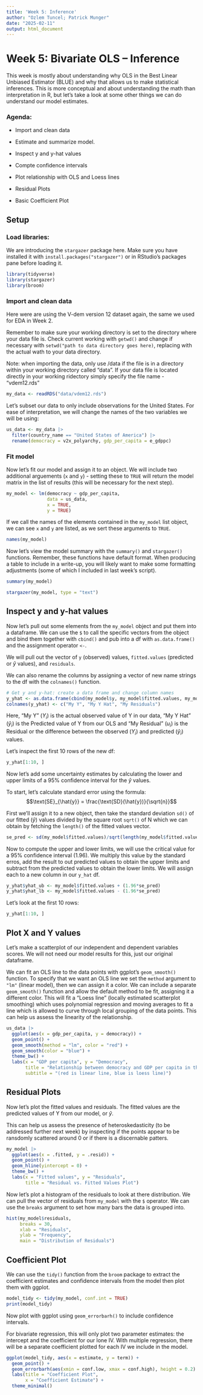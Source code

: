---
title: 'Week 5: Inference'
author: "Ozlem Tuncel; Patrick Munger"
date: "2025-02-11"
output: html_document
---

# Week 5: Bivariate OLS -- Inference

This week is mostly about understanding why OLS in the Best Linear Unbiased Estimator (BLUE) and why that allows us to make statistical inferences. This is more conceptual and about understanding the math than interpretation in R, but let's take a look at some other things we can do understand our model estimates.

### Agenda:

-   Import and clean data

-   Estimate and summarize model.

-   Inspect y and y-hat values

-   Compte confidence intervals

-   Plot relationship with OLS and Loess lines

-   Residual Plots

-   Basic Coefficient Plot

## Setup

### Load libraries:

We are introducing the `stargazer` package here. Make sure you have installed it with `install.packages("stargazer")` or in RStudio's packages pane before loading it.

```{r, warning=FALSE}
library(tidyverse) 
library(stargazer) 
library(broom)
```

### Import and clean data

Here were are using the V-dem version 12 dataset again, the same we used for EDA in Week 2.

Remember to make sure your working directory is set to the directory where your data file is. Check current working with `getwd()` and change if necessary with `setwd("path to data directory goes here)`, replacing with the actual wath to your data directory.

Note: when importing the data, only use /data if the file is in a directory within your working directory called "data". If your data file is located directly in your working ridectory simply specify the file name - "vdem12.rds"

```{r warning=FALSE}
my_data <- readRDS("data/vdem12.rds") 
```

Let's subset our data to only include observations for the United States. For ease of interpretation, we will change the names of the two variables we will be using:

```{r}
us_data <- my_data |>
  filter(country_name == "United States of America") |> 
  rename(democracy = v2x_polyarchy, gdp_per_capita = e_gdppc)
```

### Fit model

Now let's fit our model and assign it to an object. We will include two additional arguements (`x` and `y`) - setting these to `TRUE` will return the model matrix in the list of results (this will be necessary for the next step).

```{r}
my_model <- lm(democracy ~ gdp_per_capita, 
               data = us_data,
               x = TRUE, 
               y = TRUE)
```

If we call the names of the elements contained in the `my_model` list object, we can see `x` and `y` are listed, as we sert these arguments to `TRUE`.

```{r}
names(my_model)
```

Now let's view the model summary with the `summary()` and `stargazer()` functions. Remember, these functions have default format. When producing a table to include in a write-up, you will likely want to make some formatting adjustments (some of which I included in last week's script).

```{r, warning=FALSE}
summary(my_model)

stargazer(my_model, type = "text")
```

## Inspect y and y-hat values

Now let's pull out some elements from the `my_model` object and put them into a dataframe. We can use the `$` to call the specific vectors from the object and bind them together with `cbind()` and pub into a df with `as.data.frame()` and the assignment operator `<-`.

We will pull out the vector of `y` (observed) values, `fitted.values` (predicted or $\hat{y}$ values), and `residuals`.

We can also rename the columns by assigning a vector of new name strings to the df with the `colnames()` function.

```{r}
# Get y and y-hat: create a data frame and change column names 
y_yhat <- as.data.frame(cbind(my_model$y, my_model$fitted.values, my_model$residuals))
colnames(y_yhat) <- c("My Y", "My Y Hat", "My Residuals")
```

Here, "My Y" ($Y_i$) is the actual observed value of Y in our data, "My Y Hat" ($\hat{y}_i$) is the Predicted value of Y from our OLS and "My Residual" ($u_i$) is the Residual or the difference between the observed ($Y_i$) and predicted ($\hat{y}_i$) values.

Let's inspect the first 10 rows of the new df:

```{r}
y_yhat[1:10, ]
```

Now let's add some uncertainty estimates by calculating the lower and upper limits of a 95% confidence interval for the $\hat{y}$ values.

To start, let's calculate standard error using the formula: $$\text{SE}_{\hat{y}} = \frac{\text{SD}(\hat{y})}{\sqrt{n}}$$

First we'll assign it to a new object, then take the standard deviation `sd()` of our fitted ($\hat{y}$) values divided by the square root `sqrt()` of N which we can obtain by fetching the `length()` of the fitted values vector.

```{r}
se_pred <- sd(my_model$fitted.values)/sqrt(length(my_model$fitted.values))
```

Now to compute the upper and lower limits, we will use the critical value for a 95% confidence interval (1.96). We multiply this value by the standard erros, add the result to out predicted values to obtain the upper limits and subtract from the predicted values to obtain the lower limits. We will assign each to a new column in our `y_hat` df.

```{r}
y_yhat$yhat_ub <- my_model$fitted.values + (1.96*se_pred)
y_yhat$yhat_lb <- my_model$fitted.values - (1.96*se_pred)
```

Let's look at the first 10 rows:

```{r}
y_yhat[1:10, ]
```

## Plot X and Y values

Let's make a scatterplot of our independent and dependent variables scores. We will not need our model results for this, just our original dataframe.

We can fit an OLS line to the data points with ggplot's `geom_smooth()` function. To specify that we want an OLS line we set the `method` argument to `"lm"` (linear model), then we can assign it a color. We can include a separate `geom_smooth()` function and allow the default method to be fit, assigning it a different color. This will fit a "Loess line" (locally estimated scatterplot smoothing) which uses polynomial regression and moving averages to fit a line which is allowed to curve through local grouping of the data points. This can help us assess the linearity of the relationship.

```{r warning = FALSE}
us_data |> 
  ggplot(aes(x = gdp_per_capita, y = democracy)) +
  geom_point() +
  geom_smooth(method = "lm", color = "red") +
  geom_smooth(color = "blue") +
  theme_bw() +
  labs(x = "GDP per capita", y = "Democracy",
       title = "Relationship between democracy and GDP per capita in the US",
       subtitle = "(red is linear line, blue is loess line)")
```

## Residual Plots

Now let's plot the fitted values and residuals. The fitted values are the predicted values of Y from our model, or $\hat{y}$.

This can help us assess the presence of heteroskedasticity (to be addressed further next week) by inspecting if the points appear to be ransdomly scattered around 0 or if there is a discernable patters.

```{r}
my_model |> 
  ggplot(aes(x = .fitted, y = .resid)) +
  geom_point() +
  geom_hline(yintercept = 0) +
  theme_bw() +
  labs(x = "Fitted values", y = "Residuals", 
       title = "Residual vs. Fitted Values Plot")
```

Now let's plot a histogram of the residuals to look at there distribution. We can pull the vector of residuals from `my_model` with the `$` operator. We can use the `breaks` argument to set how many bars the data is grouped into.

```{r}
hist(my_model$residuals,
     breaks = 30,  
     xlab = "Residuals", 
     ylab = "Frequency", 
     main = "Distribution of Residuals")
```

## Coefficient Plot

We can use the `tidy()` function from the `broom` package to extract the coefficient estimates and confidence intervals from the model then plot them with ggplot.

```{r}
model_tidy <- tidy(my_model, conf.int = TRUE)
print(model_tidy)
```

Now plot with ggplot using `geom_errorbarh()` to include confidence intervals.

For bivariate regression, this will only plot two parameter estimates: the intercept and the coefficient for our lone IV. With multiple regression, there will be a separate coefficient plotted for each IV we include in the model.

```{r}
ggplot(model_tidy, aes(x = estimate, y = term)) +
  geom_point() +
  geom_errorbarh(aes(xmin = conf.low, xmax = conf.high), height = 0.2) +
  labs(title = "Coefficient Plot",
       x = "Coefficient Estimate") +
  theme_minimal()
```
